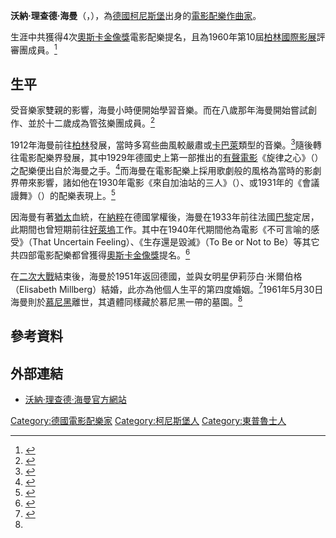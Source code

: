 {{NoteTA
|1=zh-cn:电影节; zh-hk:電影節; zh-mo:電影節; zh-tw:影展; zh-sg:电影节
|2=zh-cn:好莱坞; zh-hk:荷里活; zh-mo:荷里活; zh-tw:好萊塢; zh-sg:好莱坞
|3=zh-cn:沃納; zh-hk:華納; zh-mo:華納; zh-tw:韋納; zh-sg:韋納
}}
{{藝人
|姓名 = 沃納·理查德·海曼
|類型 = 幕後
|圖片 = Werner R. Heymann.jpg
|圖片尺寸 = 200px
|圖片簡介 = 演奏中的沃納·理查德·海曼，約攝於1918年。
|外文 = {{lang|de|Werner Richard Heymann}}
|國籍 = {{GER}}
|出生日期 = {{Birth date|1896|2|14}}
|出生地點 = [[柯尼斯堡|柯尼斯堡]]（往後的[[加里寧格勒|加里寧格勒]]）
|逝世日期 = {{Death date and age|1961|5|30|1896|2|14|}}
|逝世地點 = [[慕尼黑|慕尼黑]]
|職業 = [[電影配樂|電影配樂作曲家]]
|出道地點 = [[柏林|柏林]]
|活躍年代 = 1926至1961年
|網站 = [http://www.heymann-musik.de Heymann-Musik]
|IMDb = 0006128
}}

'''沃納·理查德·海曼'''（{{lang|de|Werner Richard Heymann}}，{{bd|1896年|2月14日|1961年|5月30日|catIdx=Werner Richard Heymann}}），為[[德國|德國]][[柯尼斯堡|柯尼斯堡]]出身的[[電影配樂|電影配樂]][[作曲家|作曲家]]。

生涯中共獲得4次[[奧斯卡金像獎|奧斯卡金像獎]]電影配樂提名，且為1960年第10屆[[柏林國際影展|柏林國際影展]]評審團成員。<ref>{{cite web |url=http://www.berlinale.de/en/archiv/jahresarchive/1960/04_jury_1960/04_Jury_1960.html |title=Juries 1960 |work=[[柏林國際影展|柏林國際影展]] |accessdate=2013年10月4日 |archive-date=2013年10月23日 |archive-url=https://web.archive.org/web/20131023123128/http://www.berlinale.de/en/archiv/jahresarchive/1960/04_jury_1960/04_Jury_1960.html |dead-url=no }}</ref>

== 生平 ==
受音樂家雙親的影響，海曼小時便開始學習音樂。而在八歲那年海曼開始嘗試創作、並於十二歲成為管弦樂團成員。<ref>{{cite web |url=http://www.pbs.org/wnet/cinemasexiles/biographies/the-composers/biography-werner-richard-heymann/217/ |title=Biography: Werner Richard Heymann |work=Public Broadcasting Service |author=Elisabeth Trautwein |date=2008年12月2日 |accessdate=2013年10月4日 |archive-date=2013年10月4日 |archive-url=https://web.archive.org/web/20131004215316/http://www.pbs.org/wnet/cinemasexiles/biographies/the-composers/biography-werner-richard-heymann/217/ |dead-url=no }}</ref>

1912年海曼前往[[柏林|柏林]]發展，當時多寫些曲風較嚴肅或[[卡巴萊|卡巴萊]]類型的音樂。<ref>{{cite web |url=http://www.heymann-musik.de/heymann.html |title=biography : From Koenigsberg to Berlin 1896 - 1923: serious music and cabaret songs |work=Heymann Musik |accessdate=2013年10月4日 |archive-date=2013年10月4日 |archive-url=https://web.archive.org/web/20131004220013/http://www.heymann-musik.de/heymann.html |dead-url=no }}</ref>隨後轉往電影配樂界發展，其中1929年德國史上第一部推出的[[有聲電影|有聲電影]]《旋律之心》（{{lang|de|Melodie des Herzens}}）之配樂便出自於海曼之手。<ref>{{cite web |url=http://www.heymann-musik.de/heymann.html |title=biography : Film composer in Berlin, 1923 - 1933 |work=Heymann Musik |accessdate=2013年10月4日 |archive-date=2013年10月4日 |archive-url=https://web.archive.org/web/20131004220013/http://www.heymann-musik.de/heymann.html |dead-url=no }}</ref>而海曼在電影配樂上採用歌劇般的風格為當時的影劇界帶來影響，諸如他在1930年電影《來自加油站的三人》（{{lang|de|Die Drei von der Tankstelle}}）、或1931年的《會議謾舞》（{{lang|de|Der Kongreß tanzt}}）的配樂表現上。<ref>{{cite web |url=http://newsletter.jmw.at/%E2%80%9Cwerner-richard-heymann%E2%80%9D-matinee-elisabeth-trautwein-heymann |title=“Werner Richard Heymann” - A matinee with Elisabeth Trautwein-Heymann |work=Jewish Museum Vienna |date=2013年6月30日 |accessdate=2013年10月4日 |deadurl=yes |archiveurl=https://web.archive.org/web/20131004220638/http://newsletter.jmw.at/%E2%80%9Cwerner-richard-heymann%E2%80%9D-matinee-elisabeth-trautwein-heymann |archivedate=2013年10月4日 }}</ref>

因海曼有著[[猶太|猶太]]血統，在[[納粹|納粹]]在德國掌權後，海曼在1933年前往法國[[巴黎|巴黎]]定居，此期間也曾短期前往[[好萊塢|好萊塢]]工作。其中在1940年代期間他為電影《不可言喻的感受》（That Uncertain Feeling）、《生存還是毀滅》（To Be or Not to Be）等其它共四部電影配樂都曾獲得[[奧斯卡金像獎|奧斯卡金像獎]]提名。<ref name="Grave">{{cite web |url=http://www.findagrave.com/cgi-bin/fg.cgi?page=gr&GSln=Heymann&GSfn=Werner&GSmn=Richard+&GSbyrel=all&GSdyrel=all&GSob=n&GRid=15863136&df=all& |title=Werner Richard Heymann |work=Find a Grave |accessdate=2013年10月4日 |archive-date=2013年10月4日 |archive-url=https://web.archive.org/web/20131004220021/http://www.findagrave.com/cgi-bin/fg.cgi?page=gr&GSln=Heymann&GSfn=Werner&GSmn=Richard+&GSbyrel=all&GSdyrel=all&GSob=n&GRid=15863136&df=all& |dead-url=no }}</ref>

在[[二次大戰|二次大戰]]結束後，海曼於1951年返回德國，並與女明星伊莉莎白·米爾伯格（Elisabeth Millberg）結婚，此亦為他個人生平的第四度婚姻。<ref>{{cite web |url=http://www.heymann-musik.de/heymann.html |title=biography : Return to Germany, 1951 - 61 |work=Heymann Musik |accessdate=2013年10月4日 |archive-date=2013年10月4日 |archive-url=https://web.archive.org/web/20131004220013/http://www.heymann-musik.de/heymann.html |dead-url=no }}</ref>1961年5月30日海曼則於[[慕尼黑|慕尼黑]]離世，其遺體同樣藏於慕尼黑一帶的墓園。<ref name="Grave" />

== 參考資料 ==
{{reflist}}

== 外部連結 ==
*{{de}}[http://www.heymann-musik.de 沃納·理查德·海曼官方網站] {{Wayback|url=http://www.heymann-musik.de/ |date=20131004215730 }}

{{DEFAULTSORT:Werner Richard Heymann}}
[[Category:德國電影配樂家|Category:德國電影配樂家]]
[[Category:柯尼斯堡人|Category:柯尼斯堡人]]
[[Category:東普魯士人|Category:東普魯士人]]